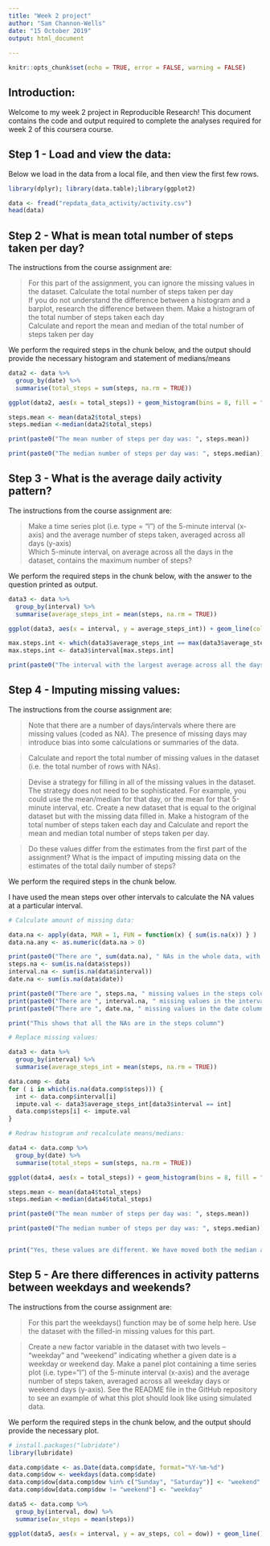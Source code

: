 ```yaml
---
title: "Week 2 project"
author: "Sam Channon-Wells"
date: "15 October 2019"
output: html_document
  
---
```


```r
knitr::opts_chunk$set(echo = TRUE, error = FALSE, warning = FALSE)
```

## Introduction:

Welcome to my week 2 project in Reproducible Research! This document contains the code and output required to complete the analyses required for week 2 of this coursera course.

## Step 1 - Load and view the data:

Below we load in the data from a local file, and then view the first few rows.

```r

library(dplyr); library(data.table);library(ggplot2)

data <- fread("repdata_data_activity/activity.csv")
head(data)

```


## Step 2 - What is mean total number of steps taken per day?

The instructions from the course assignment are:

> For this part of the assignment, you can ignore the missing values in the dataset. Calculate the total number of steps taken per day  
If you do not understand the difference between a histogram and a barplot, research the difference between them. Make a histogram of the total number of steps taken each day  
Calculate and report the mean and median of the total number of steps taken per day

We perform the required steps in the chunk below, and the output should provide the necessary histogram and statement of medians/means


``` r
data2 <- data %>%
  group_by(date) %>%
  summarise(total_steps = sum(steps, na.rm = TRUE))

ggplot(data2, aes(x = total_steps)) + geom_histogram(bins = 8, fill = "orange", col = "black")

steps.mean <- mean(data2$total_steps)
steps.median <-median(data2$total_steps)

print(paste0("The mean number of steps per day was: ", steps.mean))

print(paste0("The median number of steps per day was: ", steps.median))
```


## Step 3 - What is the average daily activity pattern?

The instructions from the course assignment are:

> Make a time series plot (i.e. type = "l") of the 5-minute interval (x-axis) and the average number of steps taken, averaged across all days (y-axis)  
Which 5-minute interval, on average across all the days in the dataset, contains the maximum number of steps?

We perform the required steps in the chunk below, with the answer to the question printed as output.


``` r
data3 <- data %>%
  group_by(interval) %>%
  summarise(average_steps_int = mean(steps, na.rm = TRUE))

ggplot(data3, aes(x = interval, y = average_steps_int)) + geom_line(col = "black")+ylab("average number of steps")

max.steps.int <- which(data3$average_steps_int == max(data3$average_steps_int))
max.steps.int <- data3$interval[max.steps.int]

print(paste0("The interval with the largest average across all the days is from 8:35-8:40am. The average number of steps in this interval was ", round(data3$average_steps_int[data3$interval == max.steps.int])))


```


## Step 4 - Imputing missing values:


The instructions from the course assignment are:

> Note that there are a number of days/intervals where there are missing values (coded as NA). The presence of missing days may introduce bias into some calculations or summaries of the data.

> Calculate and report the total number of missing values in the dataset (i.e. the total number of rows with NAs).  

> Devise a strategy for filling in all of the missing values in the dataset. The strategy does not need to be sophisticated. For example, you could use the mean/median for that day, or the mean for that 5-minute interval, etc.
Create a new dataset that is equal to the original dataset but with the missing data filled in.
Make a histogram of the total number of steps taken each day and Calculate and report the mean and median total number of steps taken per day.

> Do these values differ from the estimates from the first part of the assignment? What is the impact of imputing missing data on the estimates of the total daily number of steps?

We perform the required steps in the chunk below.  

I have used the mean steps over other intervals to calculate the NA values at a particular interval.


``` r

# Calculate amount of missing data:

data.na <- apply(data, MAR = 1, FUN = function(x) { sum(is.na(x)) } )
data.na.any <- as.numeric(data.na > 0)

print(paste0("There are ", sum(data.na), " NAs in the whole data, with ", sum(data.na.any), " rows with an NA. This suggests there is at most one NA in any row"))
steps.na <- sum(is.na(data$steps))
interval.na <- sum(is.na(data$interval))
date.na <- sum(is.na(data$date))

print(paste0("There are ", steps.na, " missing values in the steps column"))
print(paste0("There are ", interval.na, " missing values in the interval column"))
print(paste0("There are ", date.na, " missing values in the date column"))

print("This shows that all the NAs are in the steps column")

# Replace missing values:

data3 <- data %>%
  group_by(interval) %>%
  summarise(average_steps_int = mean(steps, na.rm = TRUE))

data.comp <- data
for ( i in which(is.na(data.comp$steps))) {
  int <- data.comp$interval[i]
  impute.val <- data3$average_steps_int[data3$interval == int]
  data.comp$steps[i] <- impute.val
}

# Redraw histogram and recalculate means/medians:

data4 <- data.comp %>%
  group_by(date) %>%
  summarise(total_steps = sum(steps, na.rm = TRUE))

ggplot(data4, aes(x = total_steps)) + geom_histogram(bins = 8, fill = "orange", col = "black")

steps.mean <- mean(data4$total_steps)
steps.median <-median(data4$total_steps)

print(paste0("The mean number of steps per day was: ", steps.mean))

print(paste0("The median number of steps per day was: ", steps.median))


print("Yes, these values are different. We have moved both the median and the mean values up.")

```

## Step 5 - Are there differences in activity patterns between weekdays and weekends?

The instructions from the course assignment are:

> For this part the weekdays() function may be of some help here. Use the dataset with the filled-in missing values for this part.

> Create a new factor variable in the dataset with two levels – “weekday” and “weekend” indicating whether a given date is a weekday or weekend day.
Make a panel plot containing a time series plot (i.e. type="l") of the 5-minute interval (x-axis) and the average number of steps taken, averaged across all weekday days or weekend days (y-axis). See the README file in the GitHub repository to see an example of what this plot should look like using simulated data.

We perform the required steps in the chunk below, and the output should provide the necessary plot.


``` r
# install.packages("lubridate")
library(lubridate)

data.comp$date <- as.Date(data.comp$date, format="%Y-%m-%d")
data.comp$dow <- weekdays(data.comp$date)
data.comp$dow[data.comp$dow %in% c("Sunday", "Saturday")] <- "weekend"
data.comp$dow[data.comp$dow != "weekend"] <- "weekday"

data5 <- data.comp %>%
  group_by(interval, dow) %>%
  summarise(av_steps = mean(steps))

ggplot(data5, aes(x = interval, y = av_steps, col = dow)) + geom_line() + facet_wrap(. ~ dow, nrow = 2)


```










